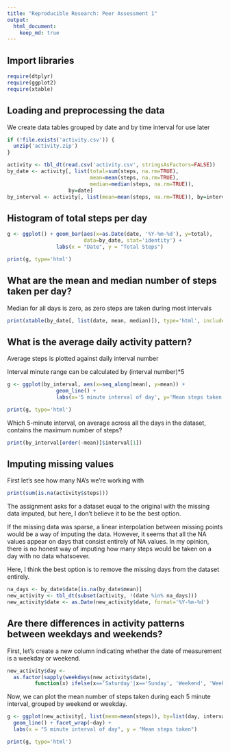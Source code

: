 ```yaml
---
title: "Reproducible Research: Peer Assessment 1"
output: 
  html_document:
    keep_md: true
---
```


<style>
 th,td{
   padding:2px 5px 2px 5px;
 }
</style>

## Import libraries
```r
require(dtplyr)
require(ggplot2)
require(xtable)
```

## Loading and preprocessing the data
We create data tables grouped by date and by time interval for use later
```r
if (!file.exists('activity.csv')) {
  unzip('activity.zip')
}

activity <- tbl_dt(read.csv('activity.csv', stringsAsFactors=FALSE))
by_date <- activity[, list(total=sum(steps, na.rm=TRUE), 
                           mean=mean(steps, na.rm=TRUE), 
                           median=median(steps, na.rm=TRUE)), 
                    by=date]
by_interval <- activity[, list(mean=mean(steps, na.rm=TRUE)), by=interval]
```

## Histogram of total steps per day
```r
g <- ggplot() + geom_bar(aes(x=as.Date(date, '%Y-%m-%d'), y=total),
                         data=by_date, stat='identity') + 
                labs(x = "Date", y = "Total Steps")

print(g, type='html')
```

## What are the mean and median number of steps taken per day?
Median for all days is zero, as zero steps are taken during most intervals
```r
print(xtable(by_date[, list(date, mean, median)]), type='html', include.rownames=FALSE)
```

## What is the average daily activity pattern?
Average steps is plotted against daily interval number

Interval minute range can be calculated by (interval number)*5
```r
g <- ggplot(by_interval, aes(x=seq_along(mean), y=mean)) +
                geom_line() +
                labs(x='5 minute interval of day', y='Mean steps taken')

print(g, type='html')
```

Which 5-minute interval, on average across all the days in the dataset, contains the maximum number of steps?
```r
print(by_interval[order(-mean)]$interval[1])
```

## Imputing missing values
First let's see how many NA's we're working with
```r
print(sum(is.na(activity$steps)))
```
The assignment asks for a dataset euqal to the original with the missing data imputed,
but here, I don't believe it to be the best option.

If the missing data was sparse, a linear interpolation between missing points would be a way of
imputing the data. However, it seems that all the NA values appear on days that consist entirely of NA values.
In my opinion, there is no honest way of imputing how many steps would be taken on a day with no data whatsoever.

Here, I think the best option is to remove the missing days from the dataset entirely.
```r
na_days <- by_date$date[is.na(by_date$mean)]
new_activity <- tbl_dt(subset(activity, !(date %in% na_days)))
new_activity$date <- as.Date(new_activity$date, format='%Y-%m-%d')
```

## Are there differences in activity patterns between weekdays and weekends?
First, let's create a new column indicating whether the date of measurement is a weekday or weekend.
```r
new_activity$day <- 
  as.factor(sapply(weekdays(new_activity$date),
         function(x) ifelse(x=='Saturday'|x=='Sunday', 'Weekend', 'Weekday')))
```
Now, we can plot the mean number of steps taken during each 5 minute interval, grouped by weekend or weekday.
```r
g <- ggplot(new_activity[, list(mean=mean(steps)), by=list(day, interval)], aes(x=interval, y=mean)) +
  geom_line() + facet_wrap(~day) + 
  labs(x = "5 minute interval of day", y = "Mean steps taken")

print(g, type='html')
```
